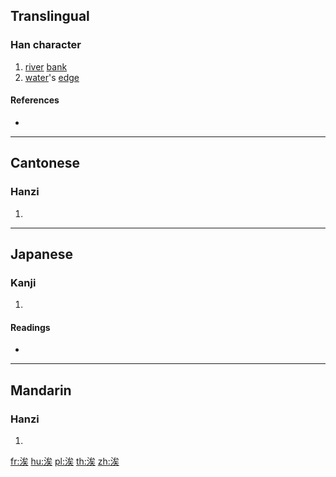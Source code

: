 {{character info/new}}
==Translingual==

===Han character===
{{Han char|rn=85|rad=水|as=07|sn=10|four=33134|canj=EIOK|ids=⿰氵矣}}

# [[river]] [[bank]]
# [[water]]'s [[edge]]

====References====
* {{Han ref|kx=0627.070|dkj=17546|dj=1029.110|hdz=31636.090|uh=6D98|ud=28056|bh=D25D|bd=53853}}

----

==Cantonese==

===Hanzi===
{{yue-hanzi|jyut=|y=ji6}}

# {{defn|lang=yue|sort=水07}}

----

==Japanese==

===Kanji===
{{ja-kanji|grade=|rs=水07}}

# {{defn|lang=ja|sort=水07}}

====Readings====
* {{ja-readings|on=[[し]] (shi), [[じ]] (ji)|kun=[[ほとり]] (hotori)}}

----

==Mandarin==

===Hanzi===
{{cmn-hanzi|pin=[[sì]] ([[si4]])|wg=ssu<sup>4</sup>}}

# {{defn|lang=cmn|sort=水07}}

[[fr:涘]]
[[hu:涘]]
[[pl:涘]]
[[th:涘]]
[[zh:涘]]